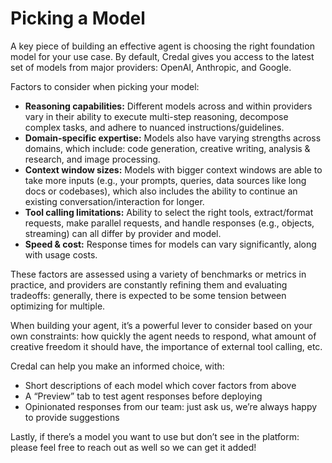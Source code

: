 # Picking a Model

A key piece of building an effective agent is choosing the right foundation model for your use case. By default, Credal gives you access to the latest set of models from major providers: OpenAI, Anthropic, and Google.

Factors to consider when picking your model:
* **Reasoning capabilities:** Different models across and within providers vary in their ability to execute multi-step reasoning, decompose complex tasks, and adhere to nuanced instructions/guidelines.
* **Domain-specific expertise:** Models also have varying strengths across domains, which include: code generation, creative writing, analysis & research, and image processing.
* **Context window sizes:** Models with bigger context windows are able to take more inputs (e.g., your prompts, queries, data sources like long docs or codebases), which also includes the ability to continue an existing conversation/interaction for longer.
* **Tool calling limitations:** Ability to select the right tools, extract/format requests, make parallel requests, and handle responses (e.g., objects, streaming) can all differ by provider and model.
* **Speed & cost:** Response times for models can vary significantly, along with usage costs.

These factors are assessed using a variety of benchmarks or metrics in practice, and providers are constantly refining them and evaluating tradeoffs: generally, there is expected to be some tension between optimizing for multiple.

When building your agent, it’s a powerful lever to consider based on your own constraints: how quickly the agent needs to respond, what amount of creative freedom it should have, the importance of external tool calling, etc.

Credal can help you make an informed choice, with:
* Short descriptions of each model which cover factors from above
* A “Preview” tab to test agent responses before deploying
* Opinionated responses from our team: just ask us, we’re always happy to provide suggestions

Lastly, if there’s a model you want to use but don’t see in the platform: please feel free to reach out as well so we can get it added!
